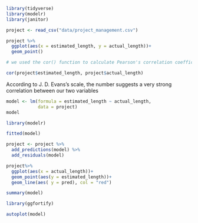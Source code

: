 ```r
library(tidyverse)
library(modelr)
library(janitor)
```

```r
project <- read_csv("data/project_management.csv")
```

```r
project %>%
  ggplot(aes(x = estimated_length, y = actual_length))+
  geom_point()
```

```r
# we used the cor() function to calculate Pearson's correlation coefficient of our two variables (x, y)

cor(project$estimated_length, project$actual_length)
```
According to J. D. Evans's scale, the number suggests a very strong correlation between our two variables

```r
model <- lm(formula = estimated_length ~ actual_length,
            data = project)
model
```
```r
library(modelr)
```

```r
fitted(model)
```

```r
project <- project %>%
  add_predictions(model) %>%
  add_residuals(model)
```

```r
project%>%
  ggplot(aes(x = actual_length))+
  geom_point(aes(y = estimated_length))+
  geom_line(aes( y = pred), col = "red")
```

```r
summary(model)
```

```r
library(ggfortify)

autoplot(model)
```

